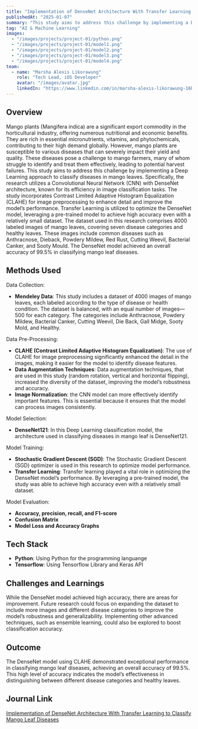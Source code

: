 ```yaml
---
title: "Implementation of DenseNet Architecture With Transfer Learning to Classify Mango Leaf Diseases"
publishedAt: "2025-01-07"
summary: "This study aims to address this challenge by implementing a Deep Learning approach to classify diseases in mango leaves. The DenseNet model achieved an overall accuracy of 99.5% in classifying mango leaf diseases."
tag: "AI & Machine Learning"
images:
  - "/images/projects/project-01/python.png"
  - "/images/projects/project-01/model1.png"
  - "/images/projects/project-01/model2.png"
  - "/images/projects/project-01/model3.png"
  - "/images/projects/project-01/model4.png"
team:
  - name: "Marsha Alexis Likorawung"
    role: "Tech Lead, iOS Developer"
    avatar: "/images/avatar.jpg"
    linkedIn: "https://www.linkedin.com/in/marsha-alexis-likorawung-16b13a267/"
---
```


## Overview

Mango plants (Mangifera indica) are a significant export commodity in the horticultural industry, offering numerous nutritional and economic benefits. They are rich in essential micronutrients, vitamins, and phytochemicals, contributing to their high demand globally. However, mango plants are susceptible to various diseases that can severely impact their yield and quality. These diseases pose a challenge to mango farmers, many of whom struggle to identify and treat them effectively, leading to potential harvest failures. This study aims to address this challenge by implementing a Deep Learning approach to classify diseases in mango leaves. Specifically, the research utilizes a Convolutional Neural Network (CNN) with DenseNet architecture, known for its efficiency in image classification tasks. The study incorporates Contrast Limited Adaptive Histogram Equalization (CLAHE) for image preprocessing to enhance detail and improve the model’s performance. Transfer Learning is utilized to optimize the DenseNet model, leveraging a pre-trained model to achieve high accuracy even with a relatively small dataset. The dataset used in this research comprises 4000 labeled images of mango leaves, covering seven disease categories and healthy leaves. These images include common diseases such as Anthracnose, Dieback, Powdery Mildew, Red Rust, Cutting Weevil, Bacterial Canker, and Sooty Mould. The DenseNet model achieved an overall accuracy of 99.5% in classifying mango leaf diseases.

## Methods Used
Data Collection: 
- **Mendeley Data**: This  study  includes  a  dataset  of  4000  images  of  mango  leaves, each labeled according to the type of disease or health condition. The dataset is balanced, with an equal number of images—500  for  each  category.  The  categories  include  Anthracnose,  Powdery  Mildew,  Bacterial  Canker,  Cutting  Weevil,  Die  Back,  Gall  Midge,  Sooty  Mold,  and  Healthy.

Data Pre-Processing: 
- **CLAHE (Contrast Limited Adaptive Histogram Equalization)**: The use of CLAHE for image preprocessing significantly enhanced  the  detail  in  the  images,  making  it  easier  for  the  model   to   identify   disease   features.
- **Data Augmentation Techniques**: Data   augmentation   techniques, that  are  used  in  this  study  (random rotation, vertical  and  horizontal  flipping),  increased  the  diversity  of  the dataset, improving the model’s robustness and accuracy.
- **Image Normalization**: the CNN model can more effectively identify important features. This is essential because   it   ensures   that   the   model   can   process   images   consistently.

Model Selection: 
- **DenseNet121**: In this Deep Learning classification model, the architecture used in classifying diseases in mango leaf is DenseNet121.

Model Training:
- **Stochastic Gradient Descent (SGD)**: The Stochastic Gradient Descent (SGD) optimizer is  used  in  this  research  to  optimize  model  performance.
- **Transfer Learning**: Transfer  learning  played  a  vital  role  in  optimizing  the  DenseNet model’s performance. By leveraging a pre-trained model, the study was able to achieve high accuracy even with a  relatively  small  dataset.

Model Evaluation:
- **Accuracy, precision, recall, and F1-score**
- **Confusion Matrix**
- **Model  Loss  and  Accuracy Graphs**

## Tech Stack

- **Python**: Using Python for the programming languange 
- **Tensorflow**: Using Tensorflow Library and Keras API

## Challenges and Learnings

While the DenseNet model achieved high accuracy, there are  areas  for  improvement.  Future  research  could  focus  on  expanding  the  dataset  to  include  more  images  and  different  disease  categories  to  improve  the  model’s  robustness  and  generalizability.  Implementing  other  advanced  techniques,  such  as  ensemble  learning,  could  also  be  explored  to  boost  classification accuracy.

## Outcome

The DenseNet model using CLAHE demonstrated exceptional performance in classifying mango leaf diseases, achieving an overall accuracy of 99.5%. This high level of accuracy indicates the model’s effectiveness in distinguishing between different disease categories and healthy leaves.

## Journal Link

[Implementation of DenseNet Architecture With Transfer Learning to Classify Mango Leaf Diseases](https://jurnal.stts.edu/index.php/INSYST/article/view/401)